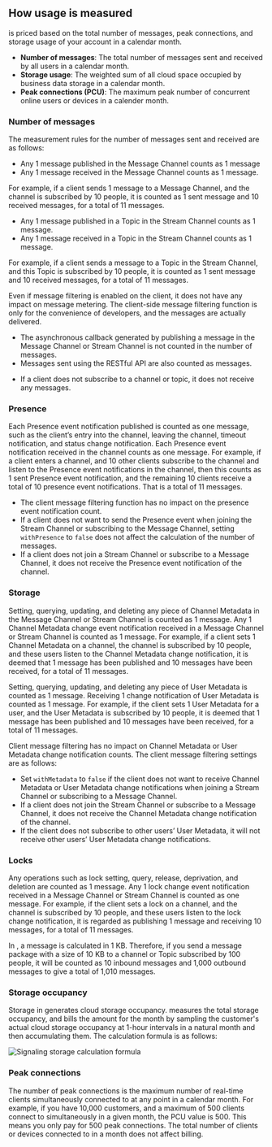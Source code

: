 

## How <Vg k="SIG" /> usage is measured

<Vg k="SIG" /> is priced based on the total number of messages, peak connections, and storage usage of your account in a calendar month. 

- **Number of messages**: The total number of messages sent and received by all users in a calendar month.
- **Storage usage**: The weighted sum of all cloud space occupied by business data storage in a calendar month.
- **Peak connections (PCU)**: The maximum peak number of concurrent online users or devices in a calender month.

### Number of messages

The measurement rules for the number of messages sent and received are as follows:

* Any 1 message published in the Message Channel counts as 1 message
* Any 1 message received in the Message Channel counts as 1 message. 

For example, if a client sends 1 message to a Message Channel, and the channel is subscribed by 10 people, it is counted as 1 sent message and 10 received messages, for a total of 11 messages.

* Any 1 message published in a Topic in the Stream Channel counts as 1 message.
* Any 1 message received in a Topic in the Stream Channel counts as 1 message. 

For example, if a client sends a message to a Topic in the Stream Channel, and this Topic is subscribed by 10 people, it is counted as 1 sent message and 10 received messages, for a total of 11 messages.

<Admonition type="info" title="Note"> Even if message filtering is enabled on the client, it does not have any impact on message metering. The client-side message filtering function is only for the convenience of developers, and the messages are actually delivered.<ul><li>The asynchronous callback generated by publishing a message in the Message Channel or Stream Channel is not counted in the number of messages.</li> <li>Messages sent using the RESTful API are also counted as messages.</li>
<li>If a client does not subscribe to a channel or topic, it does not receive any messages.</li></ul></Admonition>

### Presence
Each Presence event notification published is counted as one message, such as the client’s entry into the channel, leaving the channel, timeout notification, and status change notification.
Each Presence event notification received in the channel counts as one message. For example, if a client enters a channel, and 10 other clients subscribe to the channel and listen to the Presence event notifications in the channel, then this counts as 1 sent Presence event notification, and the remaining 10 clients receive a total of 10 presence event notifications. That is a total of 11 messages.

<Admonition type="info" title="Note"><ul><li>The client message filtering function has no impact on the presence event notification count.</li><li>If a client does not want to send the Presence event when joining the Stream Channel or subscribing to the Message Channel, setting `withPresence` to `false` does not affect the calculation of the number of messages.</li><li>If a client does not join a Stream Channel or subscribe to a Message Channel, it does not receive the Presence event notification of the channel.</li></ul></Admonition>

### Storage
Setting, querying, updating, and deleting any piece of Channel Metadata in the Message Channel or Stream Channel is counted as 1 message.
Any 1 Channel Metadata change event notification received in a Message Channel or Stream Channel is counted as 1 message. For example, if a client sets 1 Channel Metadata on a channel, the channel is subscribed by 10 people, and these users listen to the Channel Metadata change notification, it is deemed that 1 message has been published and 10 messages have been received, for a total of 11 messages. 

Setting, querying, updating, and deleting any piece of User Metadata is counted as 1 message.
Receiving 1 change notification of User Metadata is counted as 1 message. For example, if the client sets 1 User Metadata for a user, and the User Metadata is subscribed by 10 people, it is deemed that 1 message has been published and 10 messages have been received, for a total of 11 messages.

<Admonition type="info" title="Note">Client message filtering has no impact on Channel Metadata or User Metadata change notification counts. The client message filtering settings are as follows:<ul><li>Set `withMetadata` to `false` if the client does not want to receive Channel Metadata or User Metadata change notifications when joining a Stream Channel or subscribing to a Message Channel.</li><li>If a client does not join the Stream Channel or subscribe to a Message Channel, it does not receive the Channel Metadata change notification of the channel.</li><li>If the client does not subscribe to other users’ User Metadata, it will not receive other users’ User Metadata change notifications.</li></ul></Admonition>

### Locks
Any operations such as lock setting, query, release, deprivation, and deletion are counted as 1 message.
Any 1 lock change event notification received in a Message Channel or Stream Channel is counted as one message. For example, if the client sets a lock on a channel, and the channel is subscribed by 10 people, and these users listen to the lock change notification, it is regarded as publishing 1 message and receiving 10 messages, for a total of 11 messages.

<Admonition type="info" title="Note">In <Vg k="SIG" />, a message is calculated in 1 KB. Therefore, if you send a message package with a size of 10 KB to a channel or Topic subscribed by 100 people, it will be counted as 10 inbound messages and 1,000 outbound messages to give a total of 1,010 messages.</Admonition>

### Storage occupancy

Storage in <Vg k="SIG" /> generates cloud storage occupancy. <Vg k="SIG" /> measures the total storage occupancy, and bills the amount for the month by sampling the customer's actual cloud storage occupancy at 1-hour intervals in a natural month and then accumulating them. The calculation formula is as follows:

![Signaling storage calculation formula](/images/signaling/signaling-storage-calculation-formula.png)

### Peak connections

The number of peak connections is the maximum number of real-time clients simultaneously connected to <Vg k="SIG" /> at any point in a calendar month. For example, if you have 10,000 customers, and a maximum of 500 clients connect to <Vg k="SIG" /> simultaneously in a given month, the PCU value is 500. This means you only pay for 500 peak connections. The total number of clients or devices connected to <Vg k="SIG" /> in a month does not affect billing.